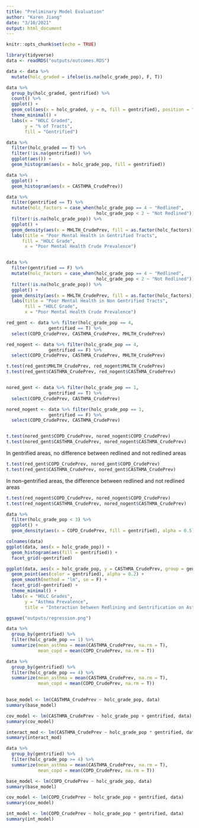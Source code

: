 ```yaml
---
title: "Preliminary Model Evaluation"
author: "Karen Jiang"
date: "3/10/2021"
output: html_document
---
```


```r
knitr::opts_chunk$set(echo = TRUE)

library(tidyverse)
data <- readRDS("outputs/outcomes.RDS")

data <- data %>% 
  mutate(holc_graded = ifelse(is.na(holc_grade_pop), F, T))
```

```r
data %>%
  group_by(holc_graded, gentrified) %>%
  count() %>%
  ggplot() +
  geom_col(aes(x = holc_graded, y = n, fill = gentrified), position = "fill", width = 0.6) +
  theme_minimal() +
  labs(x = "HOLC Graded",
       y = "% of Tracts",
       fill = "Gentrified")
```

```r
data %>%
  filter(holc_graded == T) %>%
  filter(!is.na(gentrified)) %>%
  ggplot(aes()) +
  geom_histogram(aes(x = holc_grade_pop, fill = gentrified))
```

```r
data %>%
  ggplot() +
  geom_histogram(aes(x = CASTHMA_CrudePrev))
```

```r

data %>%
  filter(gentrified == T) %>%
  mutate(holc_factors = case_when(holc_grade_pop == 4 ~ "Redlined",
                                  holc_grade_pop < 2 ~ "Not Redlined")) %>%
  filter(!is.na(holc_grade_pop)) %>%
  ggplot() +
  geom_density(aes(x = MHLTH_CrudePrev, fill = as.factor(holc_factors)), alpha = 0.5, na.rm = T) +
  labs(title = "Poor Mental Health in Gentrified Tracts",
      fill = "HOLC Grade",
       x = "Poor Mental Health Crude Prevalence")


data %>%
  filter(gentrified == F) %>%
  mutate(holc_factors = case_when(holc_grade_pop == 4 ~ "Redlined",
                                  holc_grade_pop < 2 ~ "Not Redlined")) %>%
  filter(!is.na(holc_grade_pop)) %>%
  ggplot() +
  geom_density(aes(x = MHLTH_CrudePrev, fill = as.factor(holc_factors)), alpha = 0.5, na.rm = T) +
  labs(title = "Poor Mental Health in Non Gentrified Tracts",
       fill = "HOLC Grade",
       x = "Poor Mental Health Crude Prevalence")
```

```r
red_gent <- data %>% filter(holc_grade_pop == 4,
                gentrified == T) %>%
  select(COPD_CrudePrev, CASTHMA_CrudePrev, MHLTH_CrudePrev)

red_nogent <- data %>% filter(holc_grade_pop == 4,
                gentrified == F) %>%
  select(COPD_CrudePrev, CASTHMA_CrudePrev, MHLTH_CrudePrev)

t.test(red_gent$MHLTH_CrudePrev, red_nogent$MHLTH_CrudePrev)
t.test(red_gent$CASTHMA_CrudePrev, red_nogent$CASTHMA_CrudePrev)


nored_gent <- data %>% filter(holc_grade_pop == 1,
                gentrified == T) %>%
  select(COPD_CrudePrev, CASTHMA_CrudePrev)

nored_nogent <- data %>% filter(holc_grade_pop == 1,
                gentrified == F) %>%
  select(COPD_CrudePrev, CASTHMA_CrudePrev)


t.test(nored_gent$COPD_CrudePrev, nored_nogent$COPD_CrudePrev)
t.test(nored_gent$CASTHMA_CrudePrev, nored_nogent$CASTHMA_CrudePrev)
```

In gentrified areas, no difference between redlined and not redlined areas

```r
t.test(red_gent$COPD_CrudePrev, nored_gent$COPD_CrudePrev)
t.test(red_gent$CASTHMA_CrudePrev, nored_gent$CASTHMA_CrudePrev)

```

In non-gentrified areas, the difference between redlined and not redlined areas

```r
t.test(red_nogent$COPD_CrudePrev, nored_nogent$COPD_CrudePrev)
t.test(red_nogent$CASTHMA_CrudePrev, nored_nogent$CASTHMA_CrudePrev)
```

```r
data %>%
  filter(holc_grade_pop < 3) %>%
  ggplot() +
  geom_density(aes(x = COPD_CrudePrev, fill = gentrified), alpha = 0.5)
```

```r
colnames(data)
ggplot(data, aes(x = holc_grade_pop)) +
  geom_histogram(aes(fill = gentrified)) +
  facet_grid(~gentrified)
```

```r
ggplot(data, aes(x = holc_grade_pop, y = CASTHMA_CrudePrev, group = gentrified))+
  geom_point(aes(color = gentrified), alpha = 0.2) +
  geom_smooth(method = "lm", se = F) +
  facet_grid(~gentrified) +
  theme_minimal() +
  labs(x = "HOLC Grades", 
       y = "Asthma Prevalence",
       title = "Interaction between Redlining and Gentrification on Asthma") 

ggsave("outputs/regression.png")
```

```r
data %>%
  group_by(gentrified) %>%
  filter(holc_grade_pop == 1) %>%
  summarize(mean_asthma = mean(CASTHMA_CrudePrev, na.rm = T),
            mean_copd = mean(COPD_CrudePrev, na.rm = T))

data %>%
  group_by(gentrified) %>%
  filter(holc_grade_pop == 4) %>%
  summarize(mean_asthma = mean(CASTHMA_CrudePrev, na.rm = T),
            mean_copd = mean(COPD_CrudePrev, na.rm = T))
  
```

```r
base_model <- lm(CASTHMA_CrudePrev ~ holc_grade_pop, data)
summary(base_model)
```

```r
cov_model <- lm(CASTHMA_CrudePrev ~ holc_grade_pop + gentrified, data)
summary(cov_model)
```

```r
interact_mod <- lm(CASTHMA_CrudePrev ~ holc_grade_pop * gentrified, data)
summary(interact_mod)
```

```r
data %>% 
  group_by(gentrified) %>% 
  filter(holc_grade_pop >= 4) %>%
  summarize(mean_asthma = mean(CASTHMA_CrudePrev, na.rm = T),
            mean_copd = mean(COPD_CrudePrev, na.rm = T))

```

```r
base_model <- lm(COPD_CrudePrev ~ holc_grade_pop, data)
summary(base_model)
```

```r
cov_model <- lm(COPD_CrudePrev ~ holc_grade_pop + gentrified, data)
summary(cov_model)
```

```r
int_model <- lm(COPD_CrudePrev ~ holc_grade_pop * gentrified, data)
summary(int_model)
```
